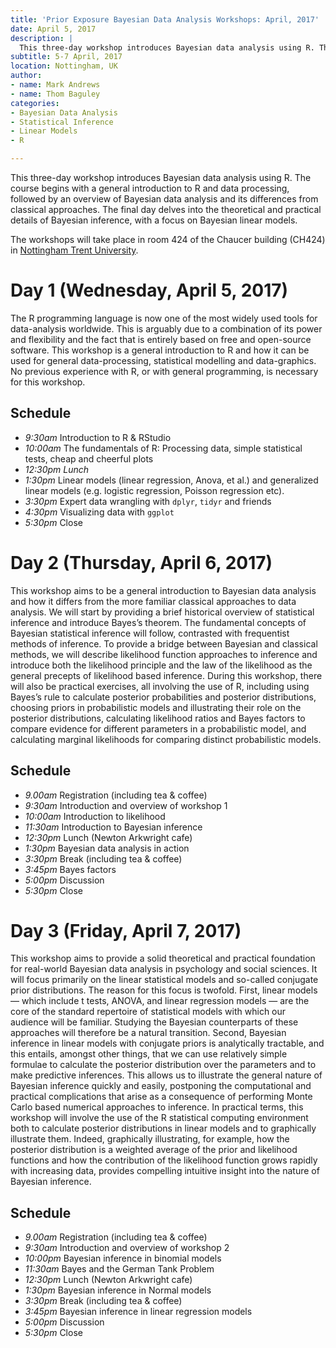 ```yaml
---
title: 'Prior Exposure Bayesian Data Analysis Workshops: April, 2017'
date: April 5, 2017
description: |
  This three-day workshop introduces Bayesian data analysis using R. The course begins with a general introduction to R and data processing, followed by an overview of Bayesian data analysis and its differences from classical approaches. The final day delves into the theoretical and practical details of Bayesian inference, with a focus on Bayesian linear models.
subtitle: 5-7 April, 2017
location: Nottingham, UK
author:
- name: Mark Andrews
- name: Thom Baguley
categories:
- Bayesian Data Analysis
- Statistical Inference
- Linear Models
- R

---
```


This three-day workshop introduces Bayesian data analysis using R. The course begins with a general introduction to R and data processing, followed by an overview of Bayesian data analysis and its differences from classical approaches. The final day delves into the theoretical and practical details of Bayesian inference, with a focus on Bayesian linear models.

The workshops will take place in room 424 of the Chaucer building (CH424) in
[Nottingham Trent University](https://www.ntu.ac.uk).


# Day 1 (Wednesday, April 5, 2017)

The R programming language is now one of the most widely used tools for
data-analysis worldwide. This is arguably due to a combination of its power and
flexibility and the fact that is entirely based on free and open-source
software. This workshop is a general introduction to R and how it can be used
for general data-processing, statistical modelling and data-graphics. No
previous experience with R, or with general programming, is necessary for this
workshop.

## Schedule 

* *9:30am* Introduction to R & RStudio 
* *10:00am* The fundamentals of R: Processing data, simple statistical tests, cheap and cheerful plots
* *12:30pm* *Lunch*
* *1:30pm* Linear models (linear regression, Anova, et al.) and generalized linear models (e.g. logistic regression, Poisson regression etc).   
* *3:30pm* Expert data wrangling with `dplyr`, `tidyr` and friends
* *4:30pm* Visualizing data with `ggplot`
* *5:30pm* Close

# Day 2 (Thursday, April 6, 2017)

This workshop aims to be a general introduction to Bayesian data analysis and
how it differs from the more familiar classical approaches to data analysis. We
will start by providing a brief historical overview of statistical inference
and introduce Bayes’s theorem. The fundamental concepts of Bayesian statistical
inference will follow, contrasted with frequentist methods of inference. To
provide a bridge between Bayesian and classical methods, we will describe
likelihood function approaches to inference and introduce both the likelihood
principle and the law of the likelihood as the general precepts of likelihood
based inference. During this workshop, there will also be practical exercises,
all involving the use of R, including using Bayes’s rule to calculate posterior
probabilities and posterior distributions, choosing priors in probabilistic
models and illustrating their role on the posterior distributions, calculating
likelihood ratios and Bayes factors to compare evidence for different
parameters in a probabilistic model, and calculating marginal likelihoods for
comparing distinct probabilistic models.

## Schedule

* *9.00am* Registration (including tea & coffee)
* *9:30am* Introduction and overview of workshop 1
* *10:00am* Introduction to likelihood
* *11:30am* Introduction to Bayesian inference
* *12:30pm* Lunch (Newton Arkwright cafe)
* *1:30pm* Bayesian data analysis in action
* *3:30pm* Break (including tea & coffee)
* *3:45pm* Bayes factors
* *5:00pm* Discussion
* *5:30pm* Close

# Day 3 (Friday, April 7, 2017)

This workshop aims to provide a solid theoretical and practical foundation for
real-world Bayesian data analysis in psychology and social sciences. It will
focus primarily on the linear statistical models and so-called conjugate prior
distributions. The reason for this focus is twofold. First, linear models ---
which include t tests, ANOVA, and linear regression models --- are the core of
the standard repertoire of statistical models with which our audience will be
familiar. Studying the Bayesian counterparts of these approaches will therefore
be a natural transition. Second, Bayesian inference in linear models with
conjugate priors is analytically tractable, and this entails, amongst other
things, that we can use relatively simple formulae to calculate the posterior
distribution over the parameters and to make predictive inferences. This allows
us to illustrate the general nature of Bayesian inference quickly and easily,
postponing the computational and practical complications that arise as a
consequence of performing Monte Carlo based numerical approaches to inference.
In practical terms, this workshop will involve the use of the R statistical
computing environment both to calculate posterior distributions in linear
models and to graphically illustrate them. Indeed, graphically illustrating,
for example, how the posterior distribution is a weighted average of the prior
and likelihood functions and how the contribution of the likelihood function
grows rapidly with increasing data, provides compelling intuitive insight into
the nature of Bayesian inference.

## Schedule 

* *9.00am* Registration (including tea & coffee)
* *9:30am* Introduction and overview of workshop 2
* *10:00pm* Bayesian inference in binomial models
* *11:30am* Bayes and the German Tank Problem
* *12:30pm* Lunch (Newton Arkwright cafe)
* *1:30pm* Bayesian inference in Normal models
* *3:30pm* Break (including tea & coffee)
* *3:45pm* Bayesian inference in linear regression models
* *5:00pm* Discussion
* *5:30pm* Close
